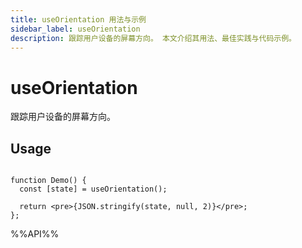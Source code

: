 ```yaml
---
title: useOrientation 用法与示例
sidebar_label: useOrientation
description: 跟踪用户设备的屏幕方向。 本文介绍其用法、最佳实践与代码示例。
---
```

# useOrientation

跟踪用户设备的屏幕方向。

## Usage

```tsx live

function Demo() {
  const [state] = useOrientation();

  return <pre>{JSON.stringify(state, null, 2)}</pre>;
};

```

%%API%%